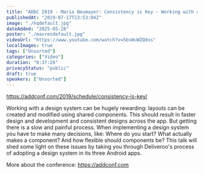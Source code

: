 ```yaml
---
title: "ADDC 2019 - Maria Neumayer: Consistency is Key - Working with a Design System"
publishedAt: "2019-07-17T13:53:04Z"
image: "./hqdefault.jpg"
dateAdded: "2025-05-28"
poster: "./maxresdefault.jpg"
videoUrl: "https://www.youtube.com/watch?v=5bsWuWZQ8ss"
localImages: true
tags: ["Unsorted"]
categories: ["Video"]
duration: "0:37:26"
privacyStatus: "public"
draft: true
speakers: ["Unsorted"]
---
```

https://addconf.com/2019/schedule/consistency-is-key/

Working with a design system can be hugely rewarding: layouts can be created and modified using shared components. This should result in faster design and development and consistent designs across the app. But getting there is a slow and painful process. When implementing a design system you have to make many decisions, like: Where do you start? What actually makes a component? And how flexible should components be? This talk will shed some light on these issues by taking you through Deliveroo's process of adopting a design system in its three Android apps.

More about the conference: https://addconf.com
